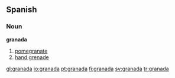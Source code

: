 {{see|Granada}}

==Spanish==

===Noun===
'''granada'''
# [[pomegranate]]
# [[hand grenade]]

[[gl:granada]]
[[io:granada]]
[[pt:granada]]
[[fi:granada]]
[[sv:granada]]
[[tr:granada]]